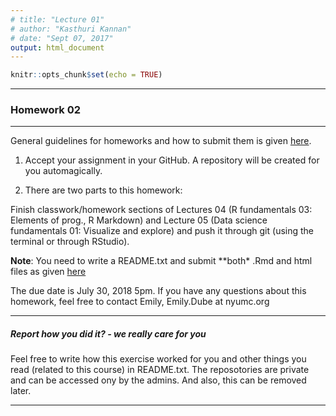 ```yaml
---
# title: "Lecture 01"
# author: "Kasthuri Kannan"
# date: "Sept 07, 2017"
output: html_document
---
```


```r
knitr::opts_chunk$set(echo = TRUE)
```

---

### Homework 02 

---

General guidelines for homeworks and how to submit them is given [here](https://kannan-kasthuri.github.io/Homework_Files/guidelines.html).

1. Accept your assignment in your GitHub. A repository will be created for you automagically.

2. There are two parts to this homework: 

Finish classwork/homework sections of Lectures 04 (R fundamentals 03: Elements of prog., R Markdown) and Lecture 05 (Data science fundamentals 01: Visualize and explore) and push it through git (using the terminal or through RStudio). 


**Note**: You need to write a README.txt and submit **both* .Rmd and html files as given [here](https://kannan-kasthuri.github.io/Homework_Files/guidelines.html) 

The due date is July 30, 2018 5pm. If you have any questions about this homework, feel free to contact Emily, Emily.Dube at nyumc.org


---

##### Report how you did it? - we really care for you

Feel free to write how this exercise worked for you and other things you read (related to this course) in README.txt. The reposotories are private and can be accessed ony by the admins. And also, this can be removed later.

---